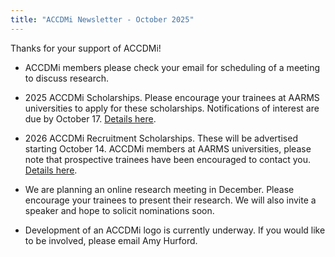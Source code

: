 ```yaml
---
title: "ACCDMi Newsletter - October 2025"
---
```


Thanks for your support of ACCDMi!

- ACCDMi members please check your email for scheduling of a meeting to discuss research.

- 2025 ACCDMi Scholarships. Please encourage your trainees at AARMS universities to apply for these scholarships. Notifications of interest are due by October 17. [Details here](https://ahurford.github.io/accdmi-website/scholarship.html).

- 2026 ACCDMi Recruitment Scholarships. These will be advertised starting October 14. ACCDMi members at AARMS universities, please note that prospective trainees have been encouraged to contact you. [Details here](https://ahurford.github.io/accdmi-website/scholarship.html).

- We are planning an online research meeting in December. Please encourage your trainees to present their research. We will also invite a speaker and hope to solicit nominations soon.

- Development of an ACCDMi logo is currently underway. If you would like to be involved, please email Amy Hurford.


